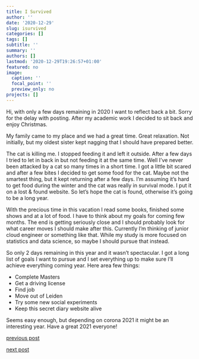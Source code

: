 ```yaml
---
title: I Survived
author: ''
date: '2020-12-29'
slug: isurvived
categories: []
tags: []
subtitle: ''
summary: ''
authors: []
lastmod: '2020-12-29T19:26:57+01:00'
featured: no
image:
  caption: ''
  focal_point: ''
  preview_only: no
projects: []
---
```


Hi, with only a few days remaining in 2020 I want to reflect back a bit. Sorry
for the delay with posting. After my academic work I decided to sit back and enjoy Christmas. 

My family came to my place and we had a great time. Great relaxation. Not initially, but my oldest sister kept nagging that I should have prepared better.

The cat is killing me. I stopped feeding it and left it outside. After a few days I tried to let in back in but not feeding it at the same time. Well I've never been attacked by a cat so many times in a short time. I got a little bit scared and after a few bites I decided to get some food for the cat. Maybe not the smartest thing, but it kept returning after a few days. I'm assuming it's hard to get food during the winter and the cat was really in survival mode. I put it on a lost & found website. So let's hope the cat is found, otherwise it's going to be a long year. 

With the precious time in this vacation I read some books, finished some shows and at a lot of food. I have to think about my goals for coming few months. The end is getting seriously close and I should probably look for what career moves I should make after this. Currently I'm thinking of junior cloud engineer or something like that. While my study is more focused on statistics and data science, so maybe I should pursue that instead. 

So only 2 days remaining in this year and it wasn't spectacular. I got a long list of goals I want to pursue and I set everything up to make sure I'll achieve everything coming year. Here area few things:

- Complete Masters
- Get a driving license
- Find job
- Move out of Leiden
- Try some new social experiments
- Keep this secret diary website alive

Seems easy enough, but depending on corona 2021 it might be an interesting year. Have a great 2021 everyone!


[previous post](/2020/12/19/lockdownstrikes)

[next post](#)
